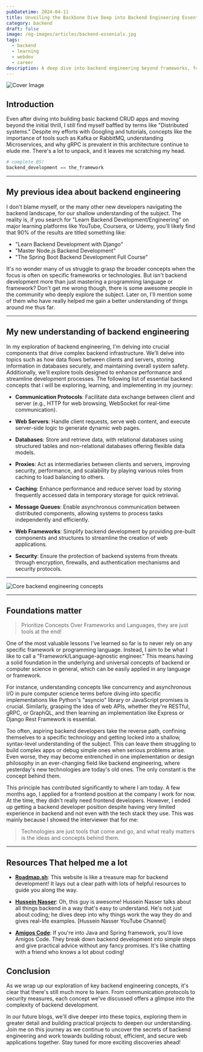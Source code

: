 ```yaml
---
pubDatetime: 2024-04-11
title: Unveiling the Backbone Dive Deep into Backend Engineering Essentials!
category: backend
draft: false
image: /og-images/articles/backend-essenials.jpg
tags:
  - backend
  - learning
  - webdev
  - career
description: A deep dive into backend engineering beyond frameworks, focusing on core concepts like communication protocols, databases, security, and scalability. 🚀
---
```


![Cover Image](/og-images/articles/backend-essenials.jpg)

## Introduction 

Even after diving into building basic backend CRUD apps and moving beyond the initial thrill, I still find myself baffled by terms like "Distributed systems." Despite my efforts with Googling and tutorials, concepts like the importance of tools such as Kafka or RabbitMQ, understanding Microservices, and why gRPC is prevalent in this architecture continue to elude me. There's a lot to unpack, and it leaves me scratching my head.

```python
# complete BS!
backend_development == the_framework
```

---

## My previous idea about backend engineering

I don't blame myself, or the many other new developers navigating the backend landscape, for our shallow understanding of the subject. The reality is, if you search for "Learn Backend Development/Engineering" on major learning platforms like YouTube, Coursera, or Udemy, you'll likely find that 90% of the results are titled something like:

- "Learn Backend Development with Django"
- "Master Node.js Backend Development"
- "The Spring Boot Backend Development Full Course"

It's no wonder many of us struggle to grasp the broader concepts when the focus is often on specific frameworks or technologies. But isn't backend development more than just mastering a programming language or framework? Don't get me wrong though, there is some awesome people in the community who deeply explore the subject. Later on, I'll mention some of them who have really helped me gain a better understanding of things around me thus far.

---

## My new understanding of backend engineering

In my exploration of backend engineering, I'm delving into crucial components that drive complex backend infrastructure. We'll delve into topics such as how data flows between clients and servers, storing information in databases securely, and maintaining overall system safety. Additionally, we'll explore tools designed to enhance performance and streamline development processes.
The following list of essential backend concepts that i will be exploring, learning, and implementing in my journey:

- **Communication Protocols**: 
  Facilitate data exchange between client and server (e.g., HTTP for web browsing, WebSocket for real-time communication).

- **Web Servers**: 
  Handle client requests, serve web content, and execute server-side logic to generate dynamic web pages.

- **Databases**: 
  Store and retrieve data, with relational databases using structured tables and non-relational databases offering flexible data models.

- **Proxies**: 
  Act as intermediaries between clients and servers, improving security, performance, and scalability by playing various roles from caching to load balancing to others.

- **Caching**: 
  Enhance performance and reduce server load by storing frequently accessed data in temporary storage for quick retrieval.

- **Message Queues**: 
  Enable asynchronous communication between distributed components, allowing systems to process tasks independently and efficiently.

- **Web Frameworks**: 
  Simplify backend development by providing pre-built components and structures to streamline the creation of web applications.

- **Security**: 
  Ensure the protection of backend systems from threats through encryption, firewalls, and authentication mechanisms and security protocols.

--- 

![Core backend engineering concepts](https://dev-to-uploads.s3.amazonaws.com/uploads/articles/d8t76cay50onx4n1ft91.gif)

---

## Foundations matter
> Prioritize Concepts Over Frameworks and Languages, they are just tools at the end!

One of the most valuable lessons I've learned so far is to never rely on any specific framework or programming language. Instead, I aim to be what I like to call a "Framework/Language-agnostic engineer." This means having a solid foundation in the underlying and universal concepts of backend or computer science in general, which can be easily applied in any language or framework.

For instance, understanding concepts like concurrency and asynchronous I/O in pure computer science terms before diving into specific implementations like Python's "asyncio" library or JavaScript promises is crucial. Similarly, grasping the idea of web APIs, whether they're RESTful, gRPC, or GraphQL, and then learning an implementation like Express or Django Rest Framework is essential.

Too often, aspiring backend developers take the reverse path, confining themselves to a specific technology and getting locked into a shallow, syntax-level understanding of the subject. This can leave them struggling to build complex apps or debug simple ones when serious problems arise. Even worse, they may become entrenched in one implementation or design philosophy in an ever-changing field like backend engineering, where yesterday's new technologies are today's old ones. The only constant is the concept behind them.

This principle has contributed significantly to where I am today. A few months ago, I applied for a frontend position at the company I work for now. At the time, they didn't really need frontend developers. However, I ended up getting a backend developer position despite having very limited experience in backend and not even with the tech stack they use. This was mainly because I showed the interviewer that for me:
> Technologies are just tools that come and go, and what really matters is the ideas and concepts behind them.

---

## Resources That helped me a lot

- [**Roadmap.sh**](https://roadmap.sh/backend): This website is like a treasure map for backend development! It lays out a clear path with lots of helpful resources to guide you along the way.


- [**Hussein Nasser**](https://www.youtube.com/@hnasr): Oh, this guy is awesome! Hussein Nasser talks about all things backend in a way that's easy to understand. He's not just about coding; he dives deep into why things work the way they do and gives real-life examples.
[Hussein Nasser YouTube Channel]


- [**Amigos Code**](https://www.youtube.com/@amigoscode): If you're into Java and Spring framework, you'll love Amigos Code. They break down backend development into simple steps and give practical advice without any fancy promises. It's like chatting with a friend who knows a lot about coding!

## Conclusion

As we wrap up our exploration of key backend engineering concepts, it's clear that there's still much more to learn. From communication protocols to security measures, each concept we've discussed offers a glimpse into the complexity of backend development.

In our future blogs, we'll dive deeper into these topics, exploring them in greater detail and building practical projects to deepen our understanding. Join me on this journey as we continue to uncover the secrets of backend engineering and work towards building robust, efficient, and secure web applications together. Stay tuned for more exciting discoveries ahead!
